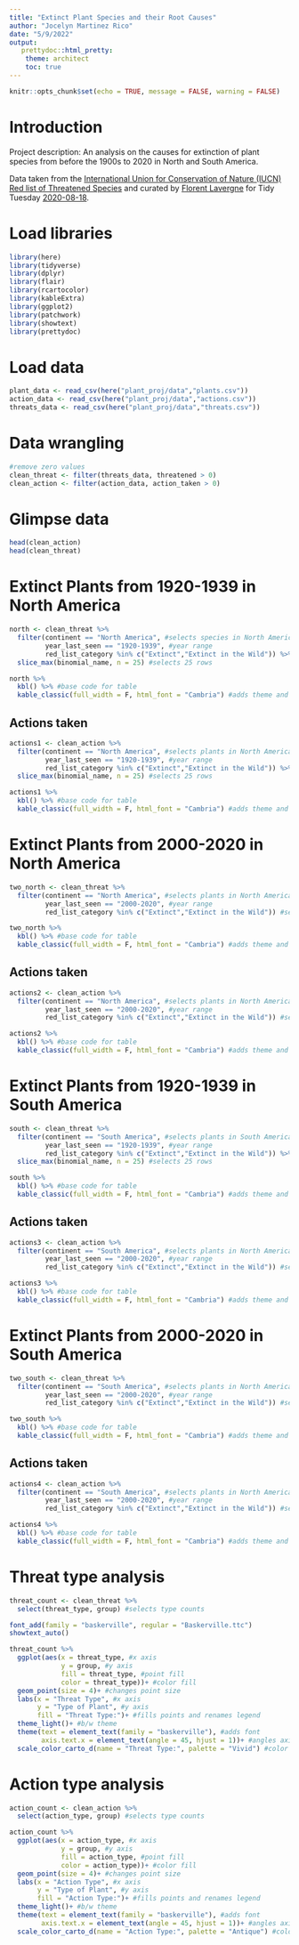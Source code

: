```yaml
---
title: "Extinct Plant Species and their Root Causes"
author: "Jocelyn Martinez Rico"
date: "5/9/2022"
output: 
   prettydoc::html_pretty:
    theme: architect
    toc: true
---
```


```r
knitr::opts_chunk$set(echo = TRUE, message = FALSE, warning = FALSE)
```

# Introduction

Project description: An analysis on the causes for extinction of plant species from before the 1900s to 2020 in North and South America.

Data taken from the [International Union for Conservation of Nature (IUCN) Red list of Threatened Species](https://www.iucnredlist.org/) and curated by [Florent Lavergne](https://www.behance.net/florentlavergne) for Tidy Tuesday [2020-08-18](https://github.com/rfordatascience/tidytuesday/blob/master/data/2020/2020-08-18/readme.md). 

# Load libraries
```r
library(here)
library(tidyverse)
library(dplyr)
library(flair)
library(rcartocolor)
library(kableExtra)
library(ggplot2)
library(patchwork)
library(showtext)
library(prettydoc)
```

# Load data
```r
plant_data <- read_csv(here("plant_proj/data","plants.csv"))
action_data <- read_csv(here("plant_proj/data","actions.csv"))
threats_data <- read_csv(here("plant_proj/data","threats.csv"))
```

# Data wrangling

```r
#remove zero values
clean_threat <- filter(threats_data, threatened > 0)
clean_action <- filter(action_data, action_taken > 0)
```

# Glimpse data
```r
head(clean_action)
head(clean_threat)
```

# Extinct Plants from 1920-1939 in North America

```r
north <- clean_threat %>%
  filter(continent == "North America", #selects species in North America
         year_last_seen == "1920-1939", #year range
         red_list_category %in% c("Extinct","Extinct in the Wild")) %>% #selects extinct plants
  slice_max(binomial_name, n = 25) #selects 25 rows
```


```r
north %>%
  kbl() %>% #base code for table
  kable_classic(full_width = F, html_font = "Cambria") #adds theme and font
```

## Actions taken 

```r
actions1 <- clean_action %>%
  filter(continent == "North America", #selects plants in North America
         year_last_seen == "1920-1939", #year range
         red_list_category %in% c("Extinct","Extinct in the Wild")) %>% #selects extinct plants in range
  slice_max(binomial_name, n = 25) #selects 25 rows
```

```r
actions1 %>%
  kbl() %>% #base code for table
  kable_classic(full_width = F, html_font = "Cambria") #adds theme and font
```


# Extinct Plants from 2000-2020 in North America
```r
two_north <- clean_threat %>%
  filter(continent == "North America", #selects plants in North America
         year_last_seen == "2000-2020", #year range
         red_list_category %in% c("Extinct","Extinct in the Wild")) #selects extinct plants
```

```r
two_north %>%
  kbl() %>% #base code for table
  kable_classic(full_width = F, html_font = "Cambria") #adds theme and font
```

## Actions taken

```r
actions2 <- clean_action %>%
  filter(continent == "North America", #selects plants in North America
         year_last_seen == "2000-2020", #year range
         red_list_category %in% c("Extinct","Extinct in the Wild")) #selects extinct plants
```

```r
actions2 %>%
  kbl() %>% #base code for table
  kable_classic(full_width = F, html_font = "Cambria") #adds theme and font
```

# Extinct Plants from 1920-1939 in South America

```r
south <- clean_threat %>%
  filter(continent == "South America", #selects plants in South America
         year_last_seen == "1920-1939", #year range
         red_list_category %in% c("Extinct","Extinct in the Wild")) %>% #selects extinct plants
  slice_max(binomial_name, n = 25) #selects 25 rows
```

```r
south %>%
  kbl() %>% #base code for table
  kable_classic(full_width = F, html_font = "Cambria") #adds theme and font
```

## Actions taken 
```r
actions3 <- clean_action %>%
  filter(continent == "South America", #selects plants in North America
         year_last_seen == "2000-2020", #year range
         red_list_category %in% c("Extinct","Extinct in the Wild")) #selects extinct plants
```

```r
actions3 %>%
  kbl() %>% #base code for table
  kable_classic(full_width = F, html_font = "Cambria") #adds theme and font
```

# Extinct Plants from 2000-2020 in South America

```r
two_south <- clean_threat %>%
  filter(continent == "South America", #selects plants in North America
         year_last_seen == "2000-2020", #year range
         red_list_category %in% c("Extinct","Extinct in the Wild")) #selects extinct plants
```

```r
two_south %>%
  kbl() %>% #base code for table
  kable_classic(full_width = F, html_font = "Cambria") #adds theme and font
```

## Actions taken

```r
actions4 <- clean_action %>%
  filter(continent == "South America", #selects plants in North America
         year_last_seen == "2000-2020", #year range
         red_list_category %in% c("Extinct","Extinct in the Wild")) #selects extinct plants
```

```r
actions4 %>%
  kbl() %>% #base code for table
  kable_classic(full_width = F, html_font = "Cambria") #adds theme and font
```

# Threat type analysis

```r
threat_count <- clean_threat %>%
  select(threat_type, group) #selects type counts
```

```r
font_add(family = "baskerville", regular = "Baskerville.ttc")
showtext_auto()
```

```r
threat_count %>%
  ggplot(aes(x = threat_type, #x axis
             y = group, #y axis
             fill = threat_type, #point fill
             color = threat_type))+ #color fill
  geom_point(size = 4)+ #changes point size
  labs(x = "Threat Type", #x axis
       y = "Type of Plant", #y axis
       fill = "Threat Type:")+ #fills points and renames legend
  theme_light()+ #b/w theme
  theme(text = element_text(family = "baskerville"), #adds font
        axis.text.x = element_text(angle = 45, hjust = 1))+ #angles axis labels
  scale_color_carto_d(name = "Threat Type:", palette = "Vivid") #color to fill
```

# Action type analysis

```r
action_count <- clean_action %>%
  select(action_type, group) #selects type counts
```

```r
action_count %>%
  ggplot(aes(x = action_type, #x axis
             y = group, #y axis
             fill = action_type, #point fill 
             color = action_type))+ #color fill
  geom_point(size = 4)+ #changes point size
  labs(x = "Action Type", #x axis
       y = "Type of Plant", #y axis
       fill = "Action Type:")+ #fills points and renames legend
  theme_light()+ #b/w theme
  theme(text = element_text(family = "baskerville"), #adds font
        axis.text.x = element_text(angle = 45, hjust = 1))+ #angles axis labels
  scale_color_carto_d(name = "Action Type:", palette = "Antique") #color to fill
```



